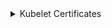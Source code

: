 
<details>
<summary>Kubelet Certificates</summary>

```bash
mkdir -p ${BASE_K8S_PATH}/pki
mkdir -p ${BASE_K8S_PATH}/openssl/csr
mkdir -p ${BASE_KUBELET_PATH}/pki


export CERTIFICATE_KEY_SIZE=4096
export KUBELET_CURRENT_CLIENT_CRT_PATH="${BASE_KUBELET_PATH}/pki/kubelet-client-current.pem"
export KUBELET_CURRENT_SERVER_CRT_PATH="${BASE_KUBELET_PATH}/pki/kubelet-server-current.pem"

export KUBELET_CLIENT_KEY_PATH="${BASE_KUBELET_PATH}/pki/kubelet-client-key.pem"
export KUBELET_CLIENT_CRT_PATH="${BASE_KUBELET_PATH}/pki/kubelet-client.pem"
export KUBELET_CLIENT_CRT_CONF="${BASE_K8S_PATH}/openssl/kubelet-client.conf"
export KUBELET_CLIENT_CSR_PATH="${BASE_K8S_PATH}/openssl/csr/kubelet-client.csr"

export KUBELET_SERVER_KEY_PATH="${BASE_KUBELET_PATH}/pki/kubelet-server-key.pem"
export KUBELET_SERVER_CRT_PATH="${BASE_KUBELET_PATH}/pki/kubelet-server.pem"
export KUBELET_SERVER_CRT_CONF="${BASE_K8S_PATH}/openssl/kubelet-server.conf"
export KUBELET_SERVER_CSR_PATH="${BASE_K8S_PATH}/openssl/csr/kubelet-server.csr"

```

<Tabs 
    defaultValue='openssl'
    values={[
        { label: "openssl", value: "openssl" },
    ]}>
    <TabItem value='openssl'>

      ```bash
      cat <<EOF > ${KUBELET_CLIENT_CRT_CONF}
      [ req ]
      default_bits        = 4096
      prompt              = no
      default_md          = sha256
      distinguished_name  = dn

      [ dn ]
      CN = system:node:${FULL_HOST_NAME}
      O  = system:nodes
      OU = Kubernetes

      [ v3_ext ]
      authorityKeyIdentifier=keyid,issuer:always
      basicConstraints=CA:FALSE
      keyUsage=keyEncipherment,dataEncipherment
      extendedKeyUsage=clientAuth
      EOF
      ```

      ```bash
      cat <<EOF > ${KUBELET_SERVER_CRT_CONF}
      [ req ]
      default_bits        = 4096
      prompt              = no
      default_md          = sha256
      distinguished_name  = dn
      req_extensions      = req_ext

      [ req_ext ]
      subjectAltName = @alt_names

      [ alt_names ]
      DNS.1 = localhost
      DNS.2 = ${HOST_NAME}
      DNS.3 = ${FULL_HOST_NAME}
      IP.1  = 127.0.0.1
      IP.2  = 0:0:0:0:0:0:0:1
      IP.3  = ${LOCAL_ADDRESS}

      [ dn ]
      CN = "system:node:${FULL_HOST_NAME}"
      O  = "system:nodes"
      OU = "Kubernetes"

      [ v3_ext ]
      authorityKeyIdentifier=keyid,issuer:always
      basicConstraints=CA:FALSE
      keyUsage=keyEncipherment,dataEncipherment
      extendedKeyUsage=serverAuth
      subjectAltName=@alt_names
      EOF
      ```

      ```bash
      openssl genrsa \
        -out "${KUBELET_CLIENT_KEY_PATH}" ${CERTIFICATE_KEY_SIZE}
      openssl genrsa \
        -out "${KUBELET_SERVER_KEY_PATH}" ${CERTIFICATE_KEY_SIZE}
      ```


      ```bash
      openssl req \
        -new \
        -key "${KUBELET_CLIENT_KEY_PATH}" \
        -out "${KUBELET_CLIENT_CSR_PATH}" \
        -config "${KUBELET_CLIENT_CRT_CONF}"

      openssl req \
        -new \
        -key "${KUBELET_SERVER_KEY_PATH}" \
        -out "${KUBELET_SERVER_CSR_PATH}" \
        -config "${KUBELET_SERVER_CRT_CONF}"
      ```

      ```bash
      openssl x509 \
        -req \
        -days 365 \
        -sha256 \
        -outform PEM \
        -CA "${KUBERNETES_CA_CRT_PATH}" \
        -CAkey "${KUBERNETES_CA_KEY_PATH}" \
        -CAcreateserial \
        -in "${KUBELET_CLIENT_CSR_PATH}" \
        -out "${KUBELET_CLIENT_CRT_PATH}" \
        -extensions v3_ext \
        -extfile "${KUBELET_CLIENT_CRT_CONF}"

      openssl x509 \
        -req \
        -days 365 \
        -sha256 \
        -outform PEM \
        -CA "${KUBERNETES_CA_CRT_PATH}" \
        -CAkey "${KUBERNETES_CA_KEY_PATH}" \
        -CAcreateserial \
        -in "${KUBELET_SERVER_CSR_PATH}" \
        -out "${KUBELET_SERVER_CRT_PATH}" \
        -extensions v3_ext \
        -extfile "${KUBELET_SERVER_CRT_CONF}"

      ```

      ```bash
      cat "${KUBELET_CLIENT_CRT_PATH}" "${KUBELET_CLIENT_KEY_PATH}" >> "${KUBELET_CURRENT_CLIENT_CRT_PATH}"
      cat "${KUBELET_SERVER_CRT_PATH}" "${KUBELET_SERVER_KEY_PATH}" >> "${KUBELET_CURRENT_SERVER_CRT_PATH}"
      ```
    </TabItem>

</Tabs>


```bash

kubectl config set-cluster kubernetes \
  --certificate-authority="${BASE_K8S_PATH}/pki/ca.crt" \
  --embed-certs=true \
  --server=https://127.0.0.1:6443 \
  --kubeconfig=${BASE_K8S_PATH}/kubelet.conf

kubectl config set-credentials system:node:${HOST_NAME} \
  --client-certificate=${KUBELET_CLIENT_CRT_PATH} \
  --client-key=${KUBELET_CLIENT_CRT_PATH} \
  --embed-certs=false \
  --kubeconfig=${BASE_K8S_PATH}/kubelet.conf

kubectl config set-context default \
  --cluster=kubernetes \
  --user=system:node:${HOST_NAME} \
  --kubeconfig=${BASE_K8S_PATH}/kubelet.conf

kubectl config use-context default --kubeconfig=${BASE_K8S_PATH}/kubelet.conf

```

</details>
